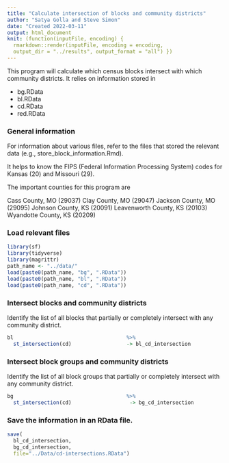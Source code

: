 ```yaml
---
title: "Calculate intersection of blocks and community districts"
author: "Satya Golla and Steve Simon"
date: "Created 2022-03-11"
output: html_document
knit: (function(inputFile, encoding) {
  rmarkdown::render(inputFile, encoding = encoding,
  output_dir = "../results", output_format = "all") })
---
```


This program will calculate which census blocks intersect with which community districts. It relies on information stored in

+ bg.RData
+ bl.RData
+ cd.RData
+ red.RData

### General information

For information about various files, refer to the files that stored the relevant data (e.g., store_block_information.Rmd).

It helps to know the FIPS (Federal Information Processing System) codes for Kansas (20) and Missouri (29).

The important counties for this program are

Cass County, MO (29037)
Clay County, MO (29047)
Jackson County, MO (29095)
Johnson County, KS (20091)
Leavenworth County, KS (20103)
Wyandotte County, KS (20209)

### Load relevant files

```r
library(sf)
library(tidyverse)
library(magrittr)
path_name <- "../data/"
load(paste0(path_name, "bg", ".RData"))
load(paste0(path_name, "bl", ".RData"))
load(paste0(path_name, "cd", ".RData"))
```

### Intersect blocks and community districts

Identify the list of all blocks that partially or completely intersect with any community district.

```r
bl                                     %>%
  st_intersection(cd)                  -> bl_cd_intersection
```

### Intersect block groups and community districts

Identify the list of all block groups that partially or completely intersect with any community district.

```r
bg                                     %>%
  st_intersection(cd)                   -> bg_cd_intersection
```

### Save the information in an RData file.

```r
save(
  bl_cd_intersection,
  bg_cd_intersection,
  file="../Data/cd-intersections.RData")
```
